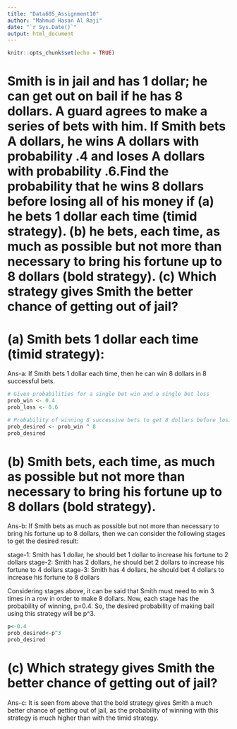 ---
title: "Data605_Assignment10"
author: "Mahmud Hasan Al Raji"
date: "`r Sys.Date()`"
output: html_document
---

```{r setup, include=FALSE}
knitr::opts_chunk$set(echo = TRUE)
```

# Smith is in jail and has 1 dollar; he can get out on bail if he has 8 dollars. A guard agrees to make a series of bets with him. If Smith bets A dollars, he wins A dollars with probability .4 and loses A dollars with probability .6.Find the probability that he wins 8 dollars before losing all of his money if (a) he bets 1 dollar each time (timid strategy). (b) he bets, each time, as much as possible but not more than necessary to bring his fortune up to 8 dollars (bold strategy). (c) Which strategy gives Smith the better chance of getting out of jail?


# (a) Smith bets 1 dollar each time (timid strategy):

Ans-a: If Smith bets 1 dollar each time, then he can win 8 dollars in 8 successful bets.

```{r}
# Given probabilities for a single bet win and a single bet loss
prob_win <- 0.4
prob_loss <- 0.6

# Probability of winning 8 successive bets to get 8 dollars before losing all money
prob_desired <- prob_win ^ 8
prob_desired
```

# (b) Smith bets, each time, as much as possible but not more than necessary to bring his fortune up to 8 dollars (bold strategy).

Ans-b: If Smith bets as much as possible but not more than necessary to bring his fortune up to 8 dollars, then we can consider the following stages to get the desired result:

stage-1: Smith has 1 dollar, he should bet 1 dollar to increase his fortune to 2 dollars
stage-2: Smith has 2 dollars, he should bet 2 dollars to increase his fortune to 4 dollars
stage-3: Smith has 4 dollars, he should bet 4 dollars to increase his fortune to 8 dollars

Considering stages above, it can be said that Smith must need to win 3 times in a row in order to make 8 dollars. Now, each stage has the probability of winning, p=0.4. So, the desired probability of making bail using this strategy will be p^3.


```{r }
p<-0.4
prob_desired<-p^3
prob_desired
```

# (c) Which strategy gives Smith the better chance of getting out of jail?

Ans-c: It is seen from above that the bold strategy gives Smith a much better chance of getting out of jail, as the probability of winning with this strategy is much higher than with the timid strategy.

